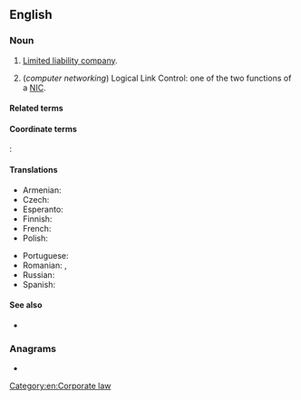 ==English==
{{wikipedia}}

===Noun===
{{en-noun}}

# {{lb|en|US|business|legal}} [[limited liability company|Limited liability company]].
# (''computer networking'') Logical Link Control: one of the two functions of a [[NIC]].

====Related terms====
{{col3|en|title=limited liability corporation|
|ULC
|LLP
}}

====Coordinate terms====
{{col3|en|title=limited liability corporation|
|limited
|LTD.
|LTD
|Ltd.
|Ltd
|incorporated
|INC.
|INC
|Inc.
|Inc
|corporation
|CORP.
|CORP
|Corp.
|Corp
|company
|CO.
|CO
|Co.
|Co
}}
{{sense|Limited Liability Corporation}} {{q|in other languages}}:
{{LLC}}

====Translations====
{{trans-top|Limited Liability Company}}
* Armenian: {{t+|hy|ՍՊԸ}}
* Czech: {{t|cs|s r.o.}}
* Esperanto: {{t|eo|KIR}}
* Finnish: {{t|fi|Oy}}
* French: {{t|fr|S.A.R.L.}}
* Polish: {{t+|pl|sp. z o.o.}}
{{trans-mid}}
* Portuguese: {{t|pt|Ltda.}}<!-- Limitada -->
* Romanian: {{t|ro|SRL}}, {{t|ro|S.R.L.}}
* Russian: {{t+|ru|ООО}}
* Spanish: {{t|es|SRL|f}}
{{trans-bottom}}

====See also====
* {{l|en|Co.}}

===Anagrams===
* {{anagrams|en|a=cll|CLL|LCL}}

[[Category:en:Corporate law]]